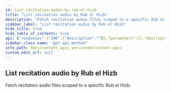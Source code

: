 ```yaml
---
id: list-recitation-audio-by-rub-el-hizb
title: "List recitation audio by Rub el Hizb"
description: "Fetch recitation audio files scoped to a specific Rub el Hizb."
sidebar_label: "List recitation audio by Rub el Hizb"
hide_title: true
hide_table_of_contents: true
api: {"responses":{"200":{"description":""}},"parameters":[],"description":"Fetch recitation audio files scoped to a specific Rub el Hizb.","tags":["Audio"],"method":"get","path":"/recitations/{recitation_id}/by_rub_el_hizb/{rub_el_hizb_number}","servers":[{"url":"https://apis-prelive.quran.foundation/content/api/v4","description":"Pre-production Server"},{"url":"https://apis.quran.foundation/content/api/v4","description":"Production Server"}],"security":[{"x-auth-token":[],"x-client-id":[]}],"securitySchemes":{"x-auth-token":{"type":"apiKey","description":"The JWT access token required for accessing the endpoints.","name":"x-auth-token","in":"header"},"x-client-id":{"type":"apiKey","description":"Your client Id","name":"x-client-id","in":"header"}},"info":{"title":"Content APIs","description":"Quran.Foundation Content APIs offer programmatic access to the Quran's core content like chapters, verses, recitations, translations, and more, distinct from user-specific data like notes and bookmarks provided by [User-related APIs](/docs/category/user-related-apis).\n\n:::important Integrity of Translations\nPlease **disable any automatic browser-translation features** (e.g. Google-Translate-in-Chrome) when displaying text returned by the *Translations* endpoints.  \nRe-translating an already vetted Quranic translation can introduce serious semantic errors.\n:::\n\n ## How to get access \n\n We are using OAuth2 flows to authenticate and authorize requests. To get started, you need to [get an access token](/docs/tutorials/oidc/getting-started-with-oauth2#obtaining-oauth-20-client-credentials) to make requests to our APIs. Since the APIs are not user-related, you will need to use the `client_credentials` grant type and [`content` scope](/docs/user_related_apis_versioned/scopes#content) when sending a request to [The OAuth 2.0 Token Endpoint](/docs/oauth2_apis_versioned/oauth-2-token-exchange) to get the access token. The below diagram shows the flow of getting an access token using the `client_credentials` grant type in a very simplified way.\n\n ![Client Credentials Flow](/img/client-credentials-flow.png) After getting a valid access token, each request to get resources will have to include 2 headers mentioned below: `x-auth-token` and `x-client-id`.","version":"v4"},"postman":{"name":"List recitation audio by Rub el Hizb","description":{"content":"Fetch recitation audio files scoped to a specific Rub el Hizb.","type":"text/plain"},"url":{"path":["recitations",":recitation_id","by_rub_el_hizb",":rub_el_hizb_number"],"host":["{{baseUrl}}"],"query":[],"variable":[]},"method":"GET"}}
sidebar_class_name: "get api-method"
info_path: docs/content_apis_versioned/content-apis
custom_edit_url: null
---
```



## List recitation audio by Rub el Hizb



Fetch recitation audio files scoped to a specific Rub el Hizb.

<div><ApiTabs><TabItem label={"200"} value={"200"}><div></div><div></div></TabItem></ApiTabs></div>
      